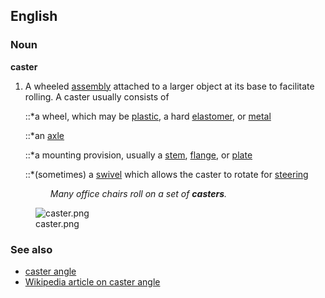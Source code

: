 ==English==
===Noun===
'''caster''' 
#A wheeled [[assembly]] attached to a larger object at its base to facilitate rolling.  A caster usually consists of
#::*a wheel, which may be [[plastic]], a hard [[elastomer]], or [[metal]]
#::*an [[axle]]
#::*a mounting provision, usually a [[stem]], [[flange]], or [[plate]]
#::*(sometimes) a [[swivel]] which allows the caster to rotate for [[steer]]ing
#:''Many office chairs roll on a set of '''casters'''.''

[[Image:caster.png]]

===See also===
*[[caster angle]]
*[[w:caster angle|Wikipedia article on caster angle]]